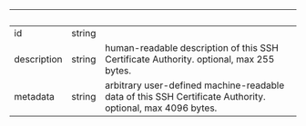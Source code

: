 | &nbsp;      | &nbsp; | &nbsp;                                                                                                    |
| ----------- | ------ | --------------------------------------------------------------------------------------------------------- |
| id          | string |                                                                                                           |
| description | string | human-readable description of this SSH Certificate Authority. optional, max 255 bytes.                    |
| metadata    | string | arbitrary user-defined machine-readable data of this SSH Certificate Authority. optional, max 4096 bytes. |

